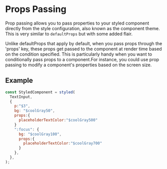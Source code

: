 
<Meta pageTitle="Props Passing | gluestack-style" description="gluestack-style allows you to pass properties to your styled component directly from the style configuration, also known as the component theme." />





# Props Passing

Prop passing allows you to pass properties to your styled component directly from the style configuration, also known as the component theme. This is very similar to `defaultProps` but with some added flair.

Unlike defaultProps that apply by default, when you pass props through the 'props' key, these props get passed to the component at render time based on the condition specified. This is particularly handy when you want to conditionally pass props to a component.For instance, you could use prop passing to modify a component's properties based on the screen size.

## Example

```jsx
const StyledComponent = styled(
  TextInput,
  {
    p:"$3",
    bg: "$coolGray50",
    props:{
      placeholderTextColor:"$coolGray500"
    }
    ":focus": {
      bg: "$coolGray100",
      props:{
        placeholderTextColor:"$coolGray700"
      }
    },
  },
);
```
